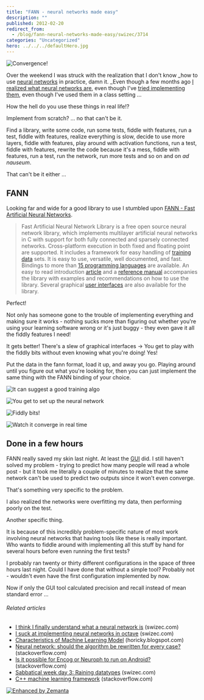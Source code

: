 ```yaml
---
title: "FANN - neural networks made easy"
description: ""
published: 2012-02-20
redirect_from:
  - /blog/fann-neural-networks-made-easy/swizec/3714
categories: "Uncategorized"
hero: ../../../defaultHero.jpg
---
```


![Convergence!](https://swizec.com/wp-content/uploads/2012/02/Selection_053-300x174.png "Convergence!")

Over the weekend I was struck with the realization that I don't know \_how to use [neural networks](http://en.wikipedia.org/wiki/Neural_network "Neural network") in practice, damn it. \_Even though a few months ago [I realized what neural networks are](https://swizec.com/blog/i-think-i-finally-understand-what-a-neural-network-is/swizec/2891 "I think I finally understand what a neural network is"), even though I've [tried implementing them](https://swizec.com/blog/i-suck-at-implementing-neural-networks-in-octave/swizec/2929 "I suck at implementing neural networks in octave"), even though I've used them in a class setting ...

How the hell do you use these things in real life!?

Implement from scratch? ... no that can't be it.

Find a library, write some code, run some tests, fiddle with features, run a test, fiddle with features, realize everything is slow, decide to use more layers, fiddle with features, play around with activation functions, run a test, fiddle with features, rewrite the code because it's a mess, fiddle with features, run a test, run the network, run more tests and so on and on _ad nauseum_.

That can't be it either ...

## FANN

Looking far and wide for a good library to use I stumbled upon [FANN - Fast Artificial Neural Networks](http://leenissen.dk/fann/wp/).

> Fast Artificial Neural Network Library is a free open source neural network library, which implements multilayer artificial neural networks in C with support for both fully connected and sparsely connected networks. Cross-platform execution in both fixed and floating point are supported. It includes a framework for easy handling of [training data](http://en.wikipedia.org/wiki/Training_set "Training set") sets. It is easy to use, versatile, well documented, and fast. Bindings to more than [15 programming languages](http://leenissen.dk/fann/wp/language-bindings/) are available. An easy to read introduction [article](http://fann.sf.net/fann_en.pdf) and a [reference manual](http://leenissen.dk/fann/html/index.html) accompanies the library with examples and recommendations on how to use the library. Several graphical [user interfaces](http://leenissen.dk/fann/wp/graphical-interface/) are also available for the library.

Perfect!

Not only has someone gone to the trouble of implementing everything and making sure it works - nothing sucks more than figuring out whether you're using your learning software wrong or it's just buggy - they even gave it all the fiddly features I need!

It gets better! There's a slew of graphical interfaces -> You get to play with the fiddly bits without even knowing what you're doing! Yes!

Put the data in the fann format, load it up, and away you go. Playing around until you figure out what you're looking for, then you can just implement the same thing with the FANN binding of your choice.

![It can suggest a good training algo](https://swizec.com/wp-content/uploads/2012/02/Selection_050.png "It can suggest a good training algo")

![You get to set up the neural network](https://swizec.com/wp-content/uploads/2012/02/Selection_052.png "You get to set up the neural network")

![Fiddly bits!](https://swizec.com/wp-content/uploads/2012/02/Selection_051.png "Fiddly bits!")

![Watch it converge in real time](https://swizec.com/wp-content/uploads/2012/02/Selection_053.png "Watch it converge in real time")

## Done in a few hours

FANN really saved my skin last night. At least the [GUI](http://en.wikipedia.org/wiki/Graphical_user_interface "Graphical user interface") did. I still haven't solved my problem - trying to predict how many people will read a whole post - but it took me literally a couple of minutes to realize that the same network can't be used to predict two outputs since it won't even converge.

That's something very specific to the problem.

I also realized the networks were overfitting my data, then performing poorly on the test.

Another specific thing.

It is because of this incredibly problem-specific nature of most work involving neural networks that having tools like these is really important. Who wants to fiddle around with implementing all this stuff by hand for several hours before even running the first tests?

I probably ran twenty or thirty different configurations in the space of three hours last night. Could I have done that without a simple tool? Probably not - wouldn't even have the first configuration implemented by now.

Now if only the GUI tool calculated precision and recall instead of mean standard error ...

###### Related articles

- [I think I finally understand what a neural network is](https://swizec.com/blog/i-think-i-finally-understand-what-a-neural-network-is/swizec/2891) (swizec.com)
- [I suck at implementing neural networks in octave](https://swizec.com/blog/i-suck-at-implementing-neural-networks-in-octave/swizec/2929) (swizec.com)
- [Characteristics of Machine Learning Model](http://horicky.blogspot.com/2012/02/characteristics-of-machine-learning.html) (horicky.blogspot.com)
- [Neural network: should the algorithm be rewritten for every case?](http://stackoverflow.com/questions/8595741/neural-network-should-the-algorithm-be-rewritten-for-every-case) (stackoverflow.com)
- [Is it possible for Encog or Neuroph to run on Android?](http://stackoverflow.com/questions/8697054/is-it-possible-for-encog-or-neuroph-to-run-on-android) (stackoverflow.com)
- [Sabbatical week day 3: Raining datatypes](https://swizec.com/blog/sabbatical-week-day-3-raining-datatypes/swizec/3293) (swizec.com)
- [C++ machine learning framework](http://stackoverflow.com/questions/8682766/c-machine-learning-framework) (stackoverflow.com)

[![Enhanced by Zemanta](https://img.zemanta.com/zemified_e.png?x-id=3b9f04bc-86a6-49e2-b0f1-6044eb94681d)](http://www.zemanta.com/ "Enhanced by Zemanta")
